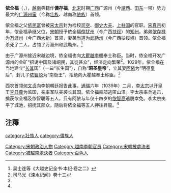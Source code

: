 '''侬全福'''（{{lang-za|Nungz Cienzfuk}}，{{bd|？||1039年||catIdx=N儂}}），[[越南|越南]]典籍作'''儂存福'''，[[北宋|北宋]]时期[[广西|广西]]广源州（今[[靖西|靖西]]、[[田东|田东]]一带）势力最大的[[广源州蛮|广源州蛮]]（今称[[壮族|壮族]]、越南称[[侬族|侬族]]）首领。

侬全福之父[[侬民富|侬民富]]曾被[[宋太宗|宋太宗]]封为检校[[司空|司空]]、[[御史大夫|御史大夫]]、[[上柱国|上柱国]]的官职。[[宋真宗|宋真宗]]初年，侬全福承继父位，[[宋朝|宋朝]]授予侬全福[[傥犹州|傥犹州]]（今广西[[扶绥|扶绥]]）的[[知州|知州]]。弟弟[[侬存禄|侬存禄]]为[[万涯州|万涯州]]（今广西[[大新|大新]]）首领，妻弟[[当道|当道]]为[[武勒州|武勒州]]（今广西扶绥境）首领。侬全福杀死了二人，占领了万涯州和武勒州。<ref name="daiviet117">吴士连等《大越史记全书·本纪·卷之二》</ref>

由于广源州接近宋越边境，侬全福也向[[大瞿越|大瞿越]][[越南李朝|李朝]]奉土称臣。当时，侬全福开发广源州的金矿“招诱中国及诸峒民，其徒甚众”，经济走向繁荣<ref>司马光《涑水记闻》卷十三</ref>。1029年，侬全福在当地建立“[[长其|长其]]国”（一曰“长生国”），自称“'''昭圣皇帝'''”，立其妻[[阿侬|阿侬]]为“明德皇后”，封儿子[[侬智聪|侬智聪]]为“南衙王”，拒绝向大瞿越奉土称臣。<ref name="daiviet117"/>

西农首领[[何文贞|何文贞]]向李朝朝廷报告此事。[[通瑞|通瑞]]六年（1039年）二月，[[李太宗|李太宗]]以开皇王[[李日尊|李日尊]]为监国，亲率军队突袭长其国。侬全福率部逃匿山泽。李太宗率兵追击，擒获侬全福及侬智聪等五人，只有阿侬与年仅十四岁的[[侬智高|侬智高]]逃脱幸免。李太宗夷平了城池，招抚其部众，随后将侬全福等五人押往昇龍。<ref name="daiviet117"/>

{{fact|侬智高继位，向大瞿越贡献大量黄金，请求释放其父。李太宗假装答应他的请求，收下黄金后却下诏将侬全福等人皆斩之于昇龍都市，并把全福首级送交侬智高母子。|time=2014-2-20}}

==注釋==
{{reflist|4}}
{{DEFAULTSORT:Nong儂}}
[[Category:宋朝政治人物|Category:宋朝政治人物]]
[[Category:越南李朝官员|Category:越南李朝官员]]
[[Category:宋朝被處決者|Category:宋朝被處決者]]
[[Category:被越南處決者|Category:被越南處決者]]
[[category:壯族人|category:壯族人]]
[[category:儂族人|category:儂族人]]
[[Category:百色人|Category:百色人]]